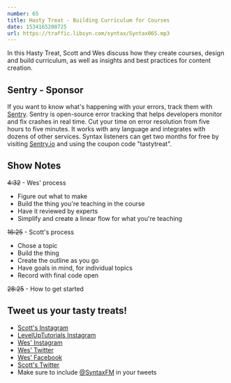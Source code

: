 ```yaml
---
number: 65
title: Hasty Treat - Building Curriculum for Courses
date: 1534165200725
url: https://traffic.libsyn.com/syntax/Syntax065.mp3
---
```


In this Hasty Treat, Scott and Wes discuss how they create courses, design and build curriculum, as well as insights and best practices for content creation.

## Sentry - Sponsor

If you want to know what's happening with your errors, track them with [Sentry](https://sentry.io/). Sentry is open-source error tracking that helps developers monitor and fix crashes in real time. Cut your time on error resolution from five hours to five minutes. It works with any language and integrates with dozens of other services. Syntax listeners can get two months for free by visiting [Sentry.io](https://sentry.io/) and using the coupon code "tastytreat".

## Show Notes

 ~~4:32~~ - Wes' process

* Figure out what to make
* Build the thing you're teaching in the course
* Have it reviewed by experts
* Simplify and create a linear flow for what you're teaching

~~16:25~~ -  Scott's process

* Chose a topic
* Build the thing
* Create the outline as you go
* Have goals in mind, for individual topics
* Record with final code open

~~28:25~~ - How to get started

## Tweet us your tasty treats!

* [Scott's Instagram](https://www.instagram.com/stolinski/)
* [LevelUpTutorials Instagram](https://www.instagram.com/LevelUpTutorials/)
* [Wes' Instagram](https://www.instagram.com/wesbos/)
* [Wes' Twitter](https://twitter.com/wesbos)
* [Wes' Facebook](https://www.facebook.com/wesbos.developer)
* [Scott's Twitter](https://twitter.com/stolinski)
* Make sure to include [@SyntaxFM](https://twitter.com/SyntaxFM) in your tweets
